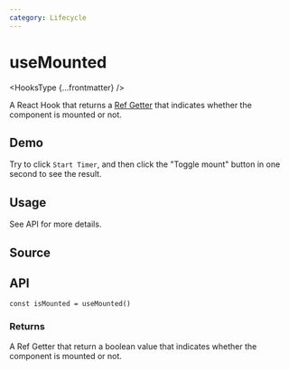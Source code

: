```yaml
---
category: Lifecycle
---
```


# useMounted


<HooksType {...frontmatter} />

A React Hook that returns a [Ref Getter](/docs/features/ref-getter) that indicates whether the component is mounted or not.

## Demo

Try to click `Start Timer`, and then click the "Toggle mount" button in one second to see the result.


<App />

## Usage

See API for more details.

## Source


<Source />

## API

```tsx
const isMounted = useMounted()
```


<Tip type="ref-getter" name="isUnmounted" />

### Returns

A Ref Getter that return a boolean value that indicates whether the component is mounted or not.
